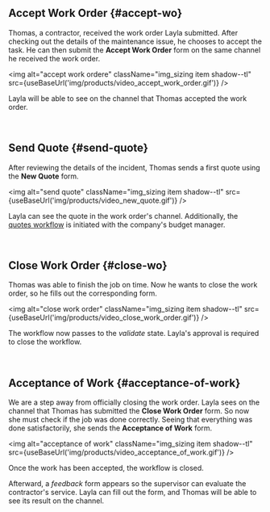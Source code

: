 

## Accept Work Order {#accept-wo}

<div className="alert alert--primary">

Thomas, a contractor, received the work order Layla submitted. After checking out the details of the maintenance issue, he chooses to accept the task. He can then submit the **Accept Work Order** form on the same channel he received the work order.

<img alt="accept work ordere" className="img_sizing item shadow--tl" src={useBaseUrl('img/products/video_accept_work_order.gif')} />
<br/>

Layla will be able to see on the channel that Thomas accepted the work order.

</div>
<br/>

## Send Quote {#send-quote}

<div className="alert alert--primary">

After reviewing the details of the incident, Thomas sends a first quote using the **New Quote** form. 

<img alt="send quote" className="img_sizing item shadow--tl" src={useBaseUrl('img/products/video_new_quote.gif')} />
<br/>

Layla can see the quote in the work order's channel. Additionally, the <a href={props.quotes}>quotes workflow</a> is initiated with the company's budget manager.

</div>
<br/>


## Close Work Order {#close-wo}

<div className="alert alert--primary">

Thomas was able to finish the job on time. Now he wants to close the work order, so he fills out the corresponding form.

<img alt="close work order" className="img_sizing item shadow--tl" src={useBaseUrl('img/products/video_close_work_order.gif')} />
<br/>

The workflow now passes to the _validate_ state. Layla's approval is required to close the workflow.

</div>
<br/>

## Acceptance of Work {#acceptance-of-work}

<div className="alert alert--primary">

We are a step away from officially closing the work order. Layla sees on the channel that Thomas has submitted the **Close Work Order** form. So now she must check if the job was done correctly. Seeing that everything was done satisfactorily, she sends the **Acceptance of Work** form.

<img alt="acceptance of work" className="img_sizing item shadow--tl" src={useBaseUrl('img/products/video_acceptance_of_work.gif')} />
<br/>

Once the work has been accepted, the workflow is closed. 

Afterward, a _feedback_ form appears so the supervisor can evaluate the contractor's service. Layla can fill out the form, and Thomas will be able to see its result on the channel.

</div>
<br/>


